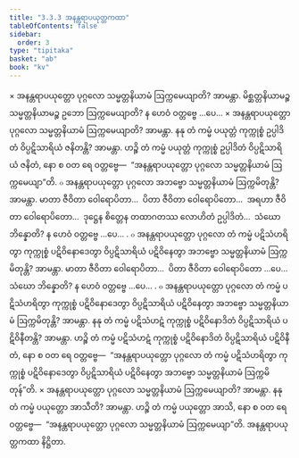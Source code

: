 ```yaml
---
title: "3.3.3 အနန္တရာပယုတ္တကထာ"
tableOfContents: false
sidebar:
  order: 3
type: "tipitaka"
basket: "ab"
book: "kv"
---
```



<DynamicBreadcrumb />

<Division number="660" book="kv" e="ch" v="32" p="347">

<Paragraph number="2150" book="kv">
× အနန္တရာပယုတ္တော ပုဂ္ဂလော သမ္မတ္တနိယာမံ ဩက္ကမေယျာတိ? အာမန္တာ. မိစ္ဆတ္တနိယာမဉ္စ သမ္မတ္တနိယာမဉ္စ ဥဘော ဩက္ကမေယျာတိ? န ဟေဝံ ဝတ္တဗ္ဗေ …ပေ…
</Paragraph>

<Paragraph number="2151" book="kv">
× အနန္တရာပယုတ္တော ပုဂ္ဂလော သမ္မတ္တနိယာမံ ဩက္ကမေယျာတိ? အာမန္တာ. နနု တံ ကမ္မံ ပယုတ္တံ ကုက္ကုစ္စံ ဥပ္ပါဒိတံ ဝိပ္ပဋိသာရိယံ ဇနိတန္တိ? အာမန္တာ. ဟဉ္စိ တံ ကမ္မံ ပယုတ္တံ ကုက္ကုစ္စံ ဥပ္ပါဒိတံ ဝိပ္ပဋိသာရိယံ ဇနိတံ, နော စ ဝတ ရေ ဝတ္တဗ္ဗေ—  “အနန္တရာပယုတ္တော ပုဂ္ဂလော သမ္မတ္တနိယာမံ ဩက္ကမေယျာ”တိ.
</Paragraph>

</Division>
<Division number="661" book="kv" e="ch" v="32" p="347">

<Paragraph number="2152" book="kv">
๐ အနန္တရာပယုတ္တော ပုဂ္ဂလော အဘဗ္ဗော သမ္မတ္တနိယာမံ ဩက္ကမိတုန္တိ? အာမန္တာ. မာတာ ဇီဝိတာ ဝေါရောပိတာ…  ပိတာ ဇီဝိတာ ဝေါရောပိတော…  အရဟာ ဇီဝိတာ ဝေါရောပိတော…  ဒုဋ္ဌေန စိတ္တေန တထာဂတဿ လောဟိတံ ဥပ္ပါဒိတံ…  သံဃော ဘိန္နောတိ? န ဟေဝံ ဝတ္တဗ္ဗေ …ပေ… .
</Paragraph>

<Paragraph number="2153" book="kv">
๐ အနန္တရာပယုတ္တော ပုဂ္ဂလော တံ ကမ္မံ ပဋိသံဟရိတွာ ကုက္ကုစ္စံ ပဋိဝိနောဒေတွာ ဝိပ္ပဋိသာရိယံ ပဋိဝိနေတွာ အဘဗ္ဗော သမ္မတ္တနိယာမံ ဩက္ကမိတုန္တိ? အာမန္တာ. မာတာ ဇီဝိတာ ဝေါရောပိတာ…  ပိတာ ဇီဝိတာ ဝေါရောပိတော …ပေ…  သံဃော ဘိန္နောတိ? န ဟေဝံ ဝတ္တဗ္ဗေ …ပေ… .
</Paragraph>

<Paragraph number="2154" book="kv">
๐ အနန္တရာပယုတ္တော ပုဂ္ဂလော တံ ကမ္မံ ပဋိသံဟရိတွာ ကုက္ကုစ္စံ ပဋိဝိနောဒေတွာ ဝိပ္ပဋိသာရိယံ ပဋိဝိနေတွာ အဘဗ္ဗော သမ္မတ္တနိယာမံ ဩက္ကမိတုန္တိ? အာမန္တာ. နနု တံ ကမ္မံ ပဋိသံဟဋံ ကုက္ကုစ္စံ ပဋိဝိနောဒိတံ ဝိပ္ပဋိသာရိယံ ပဋိဝိနီတန္တိ? အာမန္တာ. ဟဉ္စိ တံ ကမ္မံ ပဋိသံဟဋံ ကုက္ကုစ္စံ ပဋိဝိနောဒိတံ ဝိပ္ပဋိသာရိယံ ပဋိဝိနီတံ, နော စ ဝတ ရေ ဝတ္တဗ္ဗေ—  “အနန္တရာပယုတ္တော ပုဂ္ဂလော တံ ကမ္မံ ပဋိသံဟရိတွာ ကုက္ကုစ္စံ ပဋိဝိနောဒေတွာ ဝိပ္ပဋိသာရိယံ ပဋိဝိနေတွာ အဘဗ္ဗော သမ္မတ္တနိယာမံ ဩက္ကမိတုန်”တိ.
</Paragraph>

</Division>
<Division number="662" book="kv" e="ch" v="32" p="348">

<Paragraph number="2155" book="kv">
× အနန္တရာပယုတ္တော ပုဂ္ဂလော သမ္မတ္တနိယာမံ ဩက္ကမေယျာတိ? အာမန္တာ. နနု တံ ကမ္မံ ပယုတ္တော အာသီတိ? အာမန္တာ. ဟဉ္စိ တံ ကမ္မံ ပယုတ္တော အာသိ, နော စ ဝတ ရေ ဝတ္တဗ္ဗေ—  “အနန္တရာပယုတ္တော ပုဂ္ဂလော သမ္မတ္တနိယာမံ ဩက္ကမေယျာ”တိ.

</Paragraph>
</Division>

<Paragraph number="2156" type="center" book="kv">
အနန္တရာပယုတ္တကထာ နိဋ္ဌိတာ.
</Paragraph>